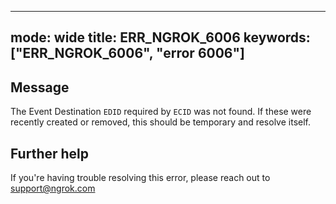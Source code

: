 
---
mode: wide
title: ERR_NGROK_6006
keywords: ["ERR_NGROK_6006", "error 6006"]
---

## Message
The Event Destination `EDID` required by `ECID` was not found. If these were recently created or removed, this should be temporary and resolve itself.




## Further help
If you're having trouble resolving this error, please reach out to [support@ngrok.com](mailto:support@ngrok.com?subject=Help%20with%20ERR_NGROK_6006)

